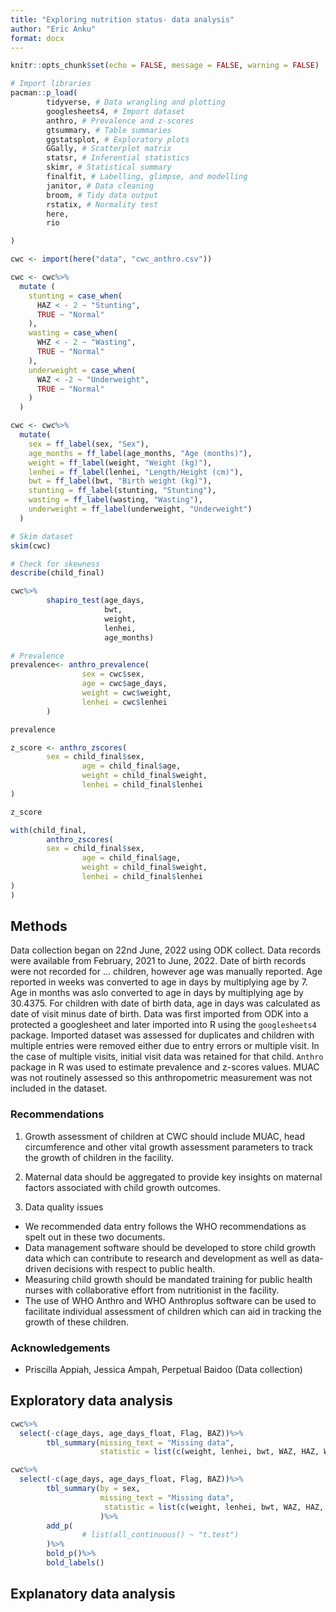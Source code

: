```yaml
---
title: "Exploring nutrition status- data analysis"
author: "Eric Anku"
format: docx
---
```


```r
knitr::opts_chunk$set(echo = FALSE, message = FALSE, warning = FALSE)
```


```r
# Import libraries
pacman::p_load(
        tidyverse, # Data wrangling and plotting
        googlesheets4, # Import dataset
        anthro, # Prevalence and z-scores
        gtsummary, # Table summaries
        ggstatsplot, # Exploratory plots
        GGally, # Scatterplot matrix
        statsr, # Inferential statistics
        skimr, # Statistical summary
        finalfit, # Labelling, glimpse, and modelling
        janitor, # Data cleaning
        broom, # Tidy data output
        rstatix, # Normality test
        here,
        rio

)
```

```r
cwc <- import(here("data", "cwc_anthro.csv"))
```

```r
cwc <- cwc%>%
  mutate (
    stunting = case_when(
      HAZ < - 2 ~ "Stunting",
      TRUE ~ "Normal"
    ),
    wasting = case_when(
      WHZ < - 2 ~ "Wasting",
      TRUE ~ "Normal"
    ),
    underweight = case_when(
      WAZ < -2 ~ "Underweight",
      TRUE ~ "Normal"
    )
  )
```

```r
cwc <- cwc%>%
  mutate(
    sex = ff_label(sex, "Sex"),
    age_months = ff_label(age_months, "Age (months)"),
    weight = ff_label(weight, "Weight (kg)"),
    lenhei = ff_label(lenhei, "Length/Height (cm)"),
    bwt = ff_label(bwt, "Birth weight (kg)"),
    stunting = ff_label(stunting, "Stunting"),
    wasting = ff_label(wasting, "Wasting"),
    underweight = ff_label(underweight, "Underweight")
  )
```



```r
# Skim dataset
skim(cwc)
```


```r
# Check for skewness
describe(child_final)
```


```r
cwc%>%
        shapiro_test(age_days,
                     bwt,
                     weight,
                     lenhei,
                     age_months)
```



```r
# Prevalence 
prevalence<- anthro_prevalence(
                sex = cwc$sex,
                age = cwc$age_days,
                weight = cwc$weight,
                lenhei = cwc$lenhei
        )

prevalence
```


```r
z_score <- anthro_zscores(
        sex = child_final$sex,
                age = child_final$age,
                weight = child_final$weight,
                lenhei = child_final$lenhei
)

z_score
```


```r
with(child_final,
        anthro_zscores(
        sex = child_final$sex,
                age = child_final$age,
                weight = child_final$weight,
                lenhei = child_final$lenhei
)
)
```


## Methods

Data collection began on 22nd June, 2022 using ODK collect. Data records were available from February, 2021 to June, 2022. Date of birth records were not recorded for ... children, however age was manually reported. Age reported in weeks was converted to age in days by multiplying age by 7. Age in months was aslo converted to age in days by multiplying age by 30.4375. For children with date of birth data, age in days was calculated as date of visit minus date of birth. Data was first imported from ODK into a protected a googlesheet and later imported into R using the `googlesheets4` package. Imported dataset was assessed for duplicates and children with multiple entries were removed either due to entry errors or multiple visit. In the case of multiple visits, initial visit data was retained for that child. `Anthro` package in R was used to estimate prevalence and z-scores values. MUAC was not routinely assessed so this anthropometric measurement was not included in the dataset. 

### Recommendations

1. Growth assessment of children at CWC should include MUAC, head circumference and other vital growth assessment parameters to track the growth of children in the facility. 

2. Maternal data should be aggregated to provide key insights on maternal factors associated with child growth outcomes.

3. Data quality issues
- We recommended data entry follows the WHO recommendations as spelt out in these two documents.
- Data management software should be developed to store child growth data which can contribute to research and development as well as data-driven decisions with respect to public health.
- Measuring child growth should be mandated training for public health nurses with collaborative effort from nutritionist in the facility.
- The use of WHO Anthro and WHO Anthroplus software can be used to facilitate individual assessment of children which can aid in tracking the growth of these children.

### Acknowledgements

- Priscilla Appiah, Jessica Ampah, Perpetual Baidoo  (Data collection)

## Exploratory data analysis


```r
cwc%>%
  select(-c(age_days, age_days_float, Flag, BAZ))%>%
        tbl_summary(missing_text = "Missing data",
                    statistic = list(c(weight, lenhei, bwt, WAZ, HAZ, WHZ) ~ "{mean} ({sd})"))%>%add_ci()
```


```r
cwc%>%
  select(-c(age_days, age_days_float, Flag, BAZ))%>%
        tbl_summary(by = sex,
                    missing_text = "Missing data",
                     statistic = list(c(weight, lenhei, bwt, WAZ, HAZ, WHZ) ~ "{mean} ({sd})")
                    )%>%
        add_p(
                # list(all_continuous() ~ "t.test")
        )%>%
        bold_p()%>%
        bold_labels()
```

## Explanatory data analysis


